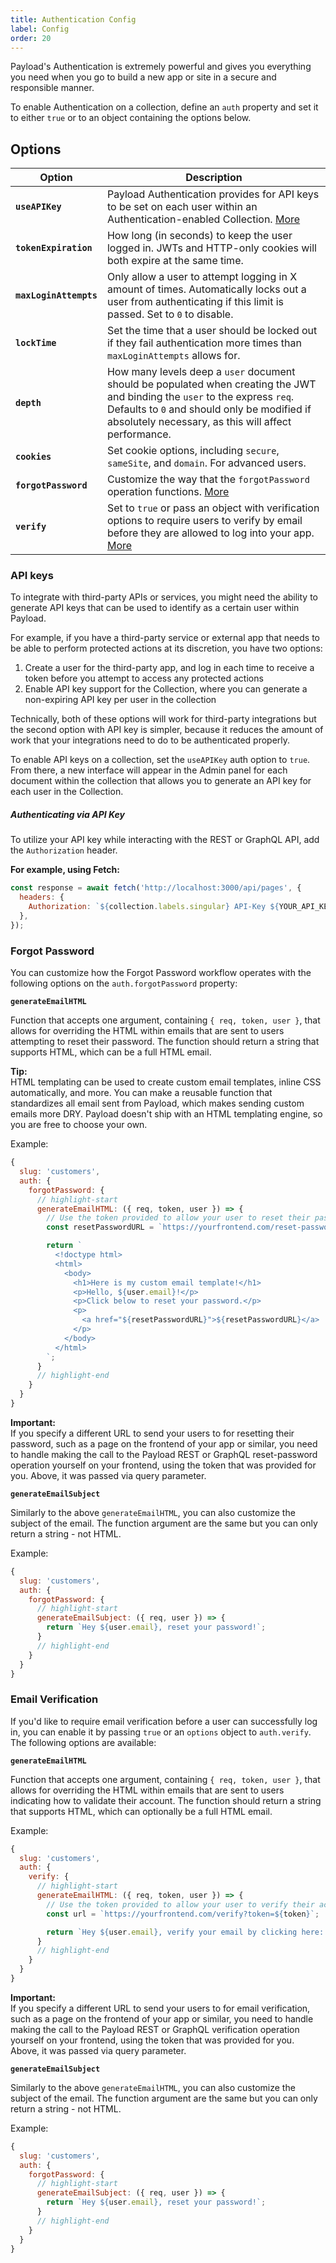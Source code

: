 ```yaml
---
title: Authentication Config
label: Config
order: 20
---
```


Payload's Authentication is extremely powerful and gives you everything you need when you go to build a new app or site in a secure and responsible manner.

To enable Authentication on a collection, define an `auth` property and set it to either `true` or to an object containing the options below.

## Options

| Option                 | Description  |
| ---------------------- | -------------|
| **`useAPIKey`**        | Payload Authentication provides for API keys to be set on each user within an Authentication-enabled Collection. [More](/docs/authentication/config#api-keys) |
| **`tokenExpiration`**  | How long (in seconds) to keep the user logged in. JWTs and HTTP-only cookies will both expire at the same time. |
| **`maxLoginAttempts`** | Only allow a user to attempt logging in X amount of times. Automatically locks out a user from authenticating if this limit is passed. Set to `0` to disable. |
| **`lockTime`**         | Set the time that a user should be locked out if they fail authentication more times than `maxLoginAttempts` allows for. |
| **`depth`**            | How many levels deep a `user` document should be populated when creating the JWT and binding the `user` to the express `req`. Defaults to `0` and should only be modified if absolutely necessary, as this will affect performance. |
| **`cookies`**          | Set cookie options, including `secure`, `sameSite`, and `domain`. For advanced users. |
| **`forgotPassword`**   | Customize the way that the `forgotPassword` operation functions. [More](/docs/authentication/config#forgot-password) |
| **`verify`**           | Set to `true` or pass an object with verification options to require users to verify by email before they are allowed to log into your app. [More](/docs/authentication/config#email-verification) |

### API keys

To integrate with third-party APIs or services, you might need the ability to generate API keys that can be used to identify as a certain user within Payload.

For example, if you have a third-party service or external app that needs to be able to perform protected actions at its discretion, you have two options:

1. Create a user for the third-party app, and log in each time to receive a token before you attempt to access any protected actions
1. Enable API key support for the Collection, where you can generate a non-expiring API key per user in the collection

Technically, both of these options will work for third-party integrations but the second option with API key is simpler, because it reduces the amount of work that your integrations need to do to be authenticated properly.

To enable API keys on a collection, set the `useAPIKey` auth option to `true`. From there, a new interface will appear in the Admin panel for each document within the collection that allows you to generate an API key for each user in the Collection.

##### Authenticating via API Key

To utilize your API key while interacting with the REST or GraphQL API, add the `Authorization` header.

**For example, using Fetch:**
```js
const response = await fetch('http://localhost:3000/api/pages', {
  headers: {
    Authorization: `${collection.labels.singular} API-Key ${YOUR_API_KEY}`,
  },
});
```

### Forgot Password

You can customize how the Forgot Password workflow operates with the following options on the `auth.forgotPassword` property:

**`generateEmailHTML`**

Function that accepts one argument, containing `{ req, token, user }`, that allows for overriding the HTML within emails that are sent to users attempting to reset their password. The function should return a string that supports HTML, which can be a full HTML email.

<Banner type="success">
  <strong>Tip:</strong><br />
  HTML templating can be used to create custom email templates, inline CSS automatically, and more. You can make a reusable function that standardizes all email sent from Payload, which makes sending custom emails more DRY. Payload doesn't ship with an HTML templating engine, so you are free to choose your own.
</Banner>

Example:

```js
{
  slug: 'customers',
  auth: {
    forgotPassword: {
      // highlight-start
      generateEmailHTML: ({ req, token, user }) => {
        // Use the token provided to allow your user to reset their password
        const resetPasswordURL = `https://yourfrontend.com/reset-password?token=${token}`;

        return `
          <!doctype html>
          <html>
            <body>
              <h1>Here is my custom email template!</h1>
              <p>Hello, ${user.email}!</p>
              <p>Click below to reset your password.</p>
              <p>
                <a href="${resetPasswordURL}">${resetPasswordURL}</a>
              </p>
            </body>
          </html>
        `;
      }
      // highlight-end
    }
  }
}
```

<Banner type="warning">
  <strong>Important:</strong><br />
  If you specify a different URL to send your users to for resetting their password, such as a page on the frontend of your app or similar, you need to handle making the call to the Payload REST or GraphQL reset-password operation yourself on your frontend, using the token that was provided for you. Above, it was passed via query parameter.
</Banner>

**`generateEmailSubject`**

Similarly to the above `generateEmailHTML`, you can also customize the subject of the email. The function argument are the same but you can only return a string - not HTML.

Example:

```js
{
  slug: 'customers',
  auth: {
    forgotPassword: {
      // highlight-start
      generateEmailSubject: ({ req, user }) => {
        return `Hey ${user.email}, reset your password!`;
      }
      // highlight-end
    }
  }
}
```

### Email Verification

If you'd like to require email verification before a user can successfully log in, you can enable it by passing `true` or an `options` object to `auth.verify`. The following options are available:

**`generateEmailHTML`**

Function that accepts one argument, containing `{ req, token, user }`, that allows for overriding the HTML within emails that are sent to users indicating how to validate their account. The function should return a string that supports HTML, which can optionally be a full HTML email.

Example:

```js
{
  slug: 'customers',
  auth: {
    verify: {
      // highlight-start
      generateEmailHTML: ({ req, token, user }) => {
        // Use the token provided to allow your user to verify their account
        const url = `https://yourfrontend.com/verify?token=${token}`;

        return `Hey ${user.email}, verify your email by clicking here: ${url}`;
      }
      // highlight-end
    }
  }
}
```

<Banner type="warning">
  <strong>Important:</strong><br />
  If you specify a different URL to send your users to for email verification, such as a page on the frontend of your app or similar, you need to handle making the call to the Payload REST or GraphQL verification operation yourself on your frontend, using the token that was provided for you. Above, it was passed via query parameter.
</Banner>

**`generateEmailSubject`**

Similarly to the above `generateEmailHTML`, you can also customize the subject of the email. The function argument are the same but you can only return a string - not HTML.

Example:

```js
{
  slug: 'customers',
  auth: {
    forgotPassword: {
      // highlight-start
      generateEmailSubject: ({ req, user }) => {
        return `Hey ${user.email}, reset your password!`;
      }
      // highlight-end
    }
  }
}
```
